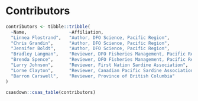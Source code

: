 # Contributors

```r
contributors <- tibble::tribble(
  ~Name,                ~Affiliation,
  "Linnea Flostrand",   "Author, DFO Science, Pacific Region",
  "Chris Grandin",      "Author, DFO Science, Pacific Region",
  "Jennifer Boldt",     "Author, DFO Science, Pacific Region",
  "Bradley Langman",    "Reviewer, DFO Fisheries Management, Pacific Region",
  "Brenda Spence",      "Reviewer, DFO Fisheries Management, Pacific Region",
  "Larry Johnson",      "Reviewer, First Nation Sardine Association",
  "Lorne Clayton",      "Reviewer, Canadian Pacific Sardine Association",
  "Barron Carswell",    "Reviewer, Province of British Columbia"
)
```

```r
csasdown::csas_table(contributors)
```
